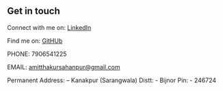 ## Get in touch

Connect with me on: [LinkedIn](https://www.linkedin.com/in/amit-chauhan-87939b203)

Find me on: [GitHUb](https://github.com/mrityudata)

PHONE:
7906541225

EMAIL:
amitthakursahanpur@gmail.com

Permanent Address: – Kanakpur (Sarangwala)
Distt: - Bijnor
Pin: - 246724


